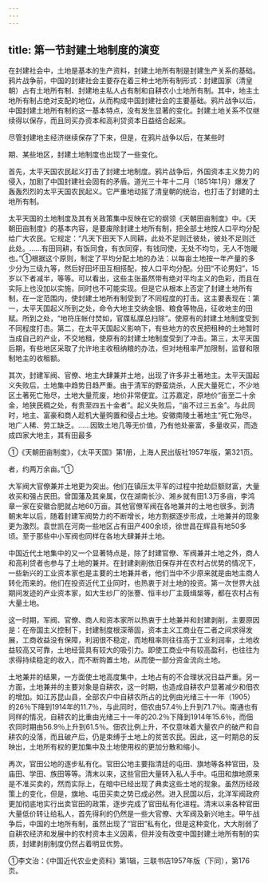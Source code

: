 ```yaml
---
---
---
```

title: 第一节封建土地制度的演变
---



在封建社会中，土地是基本的生产资料，封建土地所有制是封建生产关系的基础。鸦片战争前，中国的封建社会主要存在着三种土地所有制形式：封建国家（清皇朝）占有土地所有制、封建地主私人占有制和自耕农小土地所有制。其中，地主土地所有制占绝对支配的地位，从而构成中国封建社会的主要基础。鸦片战争以后，中国封建土地所有制的这一基本特点，没有发生显著的变化。封建土地关系不仅继续得以保存，而且同买办资本和高利贷资本日益结合起来。

尽管封建地主经济继续保存了下来，但是，在鸦片战争以后，在某些时

期、某些地区，封建土地制度也出现了一些变化。

首先，太平天国农民起义打击了封建土地制度。鸦片战争后，外国资本主义势力的侵入，加剧了中国封建社会固有的矛盾。道光三十年十二月（1851年1月）爆发了轰轰烈烈的太平天国农民起义。它严重地动摇了清皇朝的统治，也打击了封建的土地所有制。

太平天国的土地制度及其有关政策集中反映在它的纲领《天朝田亩制度》中。《天朝田亩制度》的基本内容，是要废除封建土地所有制，把全部土地按人口平均分配给广大农民。它规定：“凡天下田天下人同耕，此处不足则迁彼处，彼处不足则迁此处。……有田同耕，有饭同食，有衣同穿，有钱同使，无处不均匀，无人不饱暖也。”①根据这个原则，制定了平均分配土地的办法：以每亩土地按一年产量的多少分为三级九等，然后好田坏田互相搭配，按人口平均分配。分田“不论男妇”，15岁以下者减半，等等。可以看出，这些主张虽然带有绝对平均主义的色彩，而且在实际上也没加以实施，同时也不可能实现。但是它从根本上否定了封建土地所有制，在一定范围内，使封建土地所有制受到了不同程度的打击。这主要表现在：第一，太平天国起义所到之处，命令大地主交纳金银、粮食等物品，征收地主的田赋。所到之处，“地符庄帐付焚如，官牒私牒总扫除”。使原有的封建土地制度受到不同程度打击。第二，在太平天国起义影响下，有些地方的农民把租种的土地暂时当成自己的产业，不交地租，使原有的封建土地制度受到了冲击。第三，太平天国后期，有些地区采取了允许地主收租纳粮的办法，但对地租率严加限制，监督和限制地主的收租额。

其次，封建军阀、官僚、地主大肆兼并土地，出现了许多非土著地主。太平天国起义失败后，土地集中趋势日趋严重。由于清军的野蛮烧杀，人民大量死亡，不少地区土著死亡殆尽，土地大量荒废，地价非常便宜。江苏嘉定，原地价“亩至二十余金，地狭民稠之处，有贵至四五十金者”。起义失败后，“亩不过三五金”。与此同时，地主、富豪和商人趁机大量购置和侵占土地。安徽南陵土著地主“死亡殆尽，地广人稀、劳工缺乏。……因致土地几等无价值，乃有他处豪富，多量收买，而造成四家大地主，其有田最多

①《天朝田亩制度》，《太平天国》第1册，上海人民出版社1957年版，第321页。

者，约两万余亩。”①

大军阀大官僚兼并土地更为突出。他们在镇压太平军的过程中抢劫巨额财富，大量收买和强占民田。曾国藩及其亲属，仅在湖南长沙、湘乡就有田1.3万多亩，李鸿章一家在安徽合肥就占地60万亩。其他官僚军阀在各地兼并的土地也很多。到清朝末年以后，随着封建军阀势力的不断增长，地方割据逐步形成，土地兼并的现象更为激烈。袁世凯在河南一些地区占有田产400余顷，徐世昌在辉县有地50多顷。至于那些中小军阀也同样在各地大肆兼并土地。

中国近代土地集中的又一个显著特点是，除了封建官僚、军阀兼并土地之外，商人和高利贷者也参与了土地的兼并。在封建剥削依旧保存并在农村占优势的情况下，一些新兴的工业资本家也是主要的土地兼并者，他们当中不少原来就是由地主商人转化而来的。他们在投资近代工业同时，也热衷于对土地的投资。第一次世界大战期间发迹的产业资本家，如大生纱厂的张謇、恒丰纱厂主聂缉椝等，都在农村占有大量土地。

这一时期，军阀、官僚、商人和资本家所以热衷于土地兼并和封建剥削，主要原因是：在帝国主义控制下，封建制度根深蒂固，资本主义工商业在二者之间求得发展，工商收益没有保障，利润很不稳定，而地租率则往往高于工业利润率，土地收益较高又可靠，土地经营具有较大的吸引力。即使工商业中有较高盈利，也往往为求得持续稳定的收入，而不断购置土地，从而使一部分资金流向土地。

土地兼并的结果，一方面使土地高度集中，土地占有的不合理状况日益严重。另一方面，土地兼并的主要对象是自耕农，这一时期，也造成自耕农户显著减少和佃农的增加。如江苏昆山县，全部农户中自耕农所占的比例由光绪三十一年（1905）的26％下降到1914年的11.7％，与此同时，佃农由57.4％上升到71.7％。南通也有同样的情况，自耕农的比重由光绪三十一年的20.2％下降到1914年15.6％，而佃农同时期由56.9％上升到61.5％。佃农比例上升，不仅意味着大量农户的破产和自耕农的没落，而且破产后，仍是束缚于土地上的贫苦农民。因此，这一时期总的反映出，土地所有权的更加集中及土地使用权的更加分散和缩小。

再次，官田公地的逐步私有化。官田公地主要指清廷的屯田、旗地等各种官田，及庙田、学田、族田等等。清末以来，这些官田大量转入私人手中。屯田和旗地原来是不准买卖的，然而实际上，在暗中已经出现了典卖这些土地的现象。虽然历经政策上的变化，但是，旗地、屯田买卖之势已成必然。进入民国以后，北洋军阀政府更加彻底地实行出卖官田的政策，逐步完成了官田私有化进程。清末以来各种官田大量低价转让给私人，首先得利的仍然是一些大官僚、大军阀及新兴地主。甲午战争后，中国的土地所有制，虽然出现了“官田”私有化，但是这种变化，大大削弱了自耕农经济和发展中的农村资本主义因素，但并没有改变中国封建土地所有制的实质，封建剥削制度仍然占着明显优势。

①李文治：《中国近代农业史资料》第1辑，三联书店1957年版（下同），第176页。